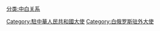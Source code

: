 [[分类:中白关系|分类:中白关系]]
[[Category:駐中華人民共和國大使|Category:駐中華人民共和國大使]]
[[Category:白俄罗斯驻外大使|Category:白俄罗斯驻外大使]]